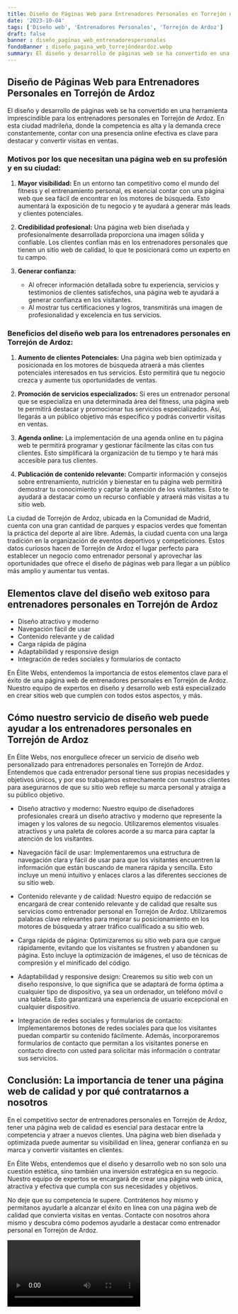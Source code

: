 ```yaml
---
title: Diseño de Páginas Web para Entrenadores Personales en Torrejón de Ardoz
date: '2023-10-04'
tags: ['Diseño web', 'Entrenadores Personales', 'Torrejón de Ardoz']
draft: false
banner : diseño_paginas_web_entrenadorespersonales
fondoBanner : diseño_pagina_web_torrejóndeardoz.webp
summary: El diseño y desarrollo de páginas web se ha convertido en una herramienta imprescindible para los entrenadores personales en Torrejón de Ardoz. En esta ciudad madrileña, donde la competencia es alta y la demanda crece constantemente, contar con una presencia online efectiva es clave para destacar y convertir visitas en ventas.
---
```


## Diseño de Páginas Web para Entrenadores Personales en Torrejón de Ardoz

El diseño y desarrollo de páginas web se ha convertido en una herramienta imprescindible para los entrenadores personales en Torrejón de Ardoz. En esta ciudad madrileña, donde la competencia es alta y la demanda crece constantemente, contar con una presencia online efectiva es clave para destacar y convertir visitas en ventas.

### Motivos por los que necesitan una página web en su profesión y en su ciudad:

1. **Mayor visibilidad:** En un entorno tan competitivo como el mundo del fitness y el entrenamiento personal, es esencial contar con una página web que sea fácil de encontrar en los motores de búsqueda. Esto aumentará la exposición de tu negocio y te ayudará a generar más leads y clientes potenciales.

2. **Credibilidad profesional:** Una página web bien diseñada y profesionalmente desarrollada proporciona una imagen sólida y confiable. Los clientes confían más en los entrenadores personales que tienen un sitio web de calidad, lo que te posicionará como un experto en tu campo.

3. **Generar confianza:**
   - Al ofrecer información detallada sobre tu experiencia, servicios y testimonios de clientes satisfechos, una página web te ayudará a generar confianza en los visitantes.
   - Al mostrar tus certificaciones y logros, transmitirás una imagen de profesionalidad y excelencia en tus servicios.

### Beneficios del diseño web para los entrenadores personales en Torrejón de Ardoz:

1. **Aumento de clientes Potenciales:** Una página web bien optimizada y posicionada en los motores de búsqueda atraerá a más clientes potenciales interesados en tus servicios. Esto permitirá que tu negocio crezca y aumente tus oportunidades de ventas.

2. **Promoción de servicios especializados:** Si eres un entrenador personal que se especializa en una determinada área del fitness, una página web te permitirá destacar y promocionar tus servicios especializados. Así, llegarás a un público objetivo más específico y podrás convertir visitas en ventas.

3. **Agenda online:** La implementación de una agenda online en tu página web te permitirá programar y gestionar fácilmente las citas con tus clientes. Esto simplificará la organización de tu tiempo y te hará más accesible para tus clientes.

4. **Publicación de contenido relevante:** Compartir información y consejos sobre entrenamiento, nutrición y bienestar en tu página web permitirá demostrar tu conocimiento y captar la atención de los visitantes. Esto te ayudará a destacar como un recurso confiable y atraerá más visitas a tu sitio web.

La ciudad de Torrejón de Ardoz, ubicada en la Comunidad de Madrid, cuenta con una gran cantidad de parques y espacios verdes que fomentan la práctica del deporte al aire libre. Además, la ciudad cuenta con una larga tradición en la organización de eventos deportivos y competiciones. Estos datos curiosos hacen de Torrejón de Ardoz el lugar perfecto para establecer un negocio como entrenador personal y aprovechar las oportunidades que ofrece el diseño de páginas web para llegar a un público más amplio y aumentar tus ventas.

<GifSeo />

<Cta />

## Elementos clave del diseño web exitoso para entrenadores personales en Torrejón de Ardoz

- Diseño atractivo y moderno
- Navegación fácil de usar
- Contenido relevante y de calidad
- Carga rápida de página
- Adaptabilidad y responsive design
- Integración de redes sociales y formularios de contacto

En Élite Webs, entendemos la importancia de estos elementos clave para el éxito de una página web de entrenadores personales en Torrejón de Ardoz. Nuestro equipo de expertos en diseño y desarrollo web está especializado en crear sitios web que cumplen con todos estos aspectos, y más.

## Cómo nuestro servicio de diseño web puede ayudar a los entrenadores personales en Torrejón de Ardoz

En Élite Webs, nos enorgullece ofrecer un servicio de diseño web personalizado para entrenadores personales en Torrejón de Ardoz. Entendemos que cada entrenador personal tiene sus propias necesidades y objetivos únicos, y por eso trabajamos estrechamente con nuestros clientes para asegurarnos de que su sitio web refleje su marca personal y atraiga a su público objetivo.

- Diseño atractivo y moderno: Nuestro equipo de diseñadores profesionales creará un diseño atractivo y moderno que represente la imagen y los valores de su negocio. Utilizaremos elementos visuales atractivos y una paleta de colores acorde a su marca para captar la atención de los visitantes.

- Navegación fácil de usar: Implementaremos una estructura de navegación clara y fácil de usar para que los visitantes encuentren la información que están buscando de manera rápida y sencilla. Esto incluye un menú intuitivo y enlaces claros a las diferentes secciones de su sitio web.

- Contenido relevante y de calidad: Nuestro equipo de redacción se encargará de crear contenido relevante y de calidad que resalte sus servicios como entrenador personal en Torrejón de Ardoz. Utilizaremos palabras clave relevantes para mejorar su posicionamiento en los motores de búsqueda y atraer tráfico cualificado a su sitio web.

- Carga rápida de página: Optimizaremos su sitio web para que cargue rápidamente, evitando que los visitantes se frustren y abandonen su página. Esto incluye la optimización de imágenes, el uso de técnicas de compresión y el minificado del código.

- Adaptabilidad y responsive design: Crearemos su sitio web con un diseño responsive, lo que significa que se adaptará de forma óptima a cualquier tipo de dispositivo, ya sea un ordenador, un teléfono móvil o una tableta. Esto garantizará una experiencia de usuario excepcional en cualquier dispositivo.

- Integración de redes sociales y formularios de contacto: Implementaremos botones de redes sociales para que los visitantes puedan compartir su contenido fácilmente. Además, incorporaremos formularios de contacto que permitan a los visitantes ponerse en contacto directo con usted para solicitar más información o contratar sus servicios.

## Conclusión: La importancia de tener una página web de calidad y por qué contratarnos a nosotros

En el competitivo sector de entrenadores personales en Torrejón de Ardoz, tener una página web de calidad es esencial para destacar entre la competencia y atraer a nuevos clientes. Una página web bien diseñada y optimizada puede aumentar su visibilidad en línea, generar confianza en su marca y convertir visitantes en clientes.

En Élite Webs, entendemos que el diseño y desarrollo web no son solo una cuestión estética, sino también una inversión estratégica en su negocio. Nuestro equipo de expertos se encargará de crear una página web única, atractiva y efectiva que cumpla con sus necesidades y objetivos.

No deje que su competencia le supere. Contrátenos hoy mismo y permítanos ayudarle a alcanzar el éxito en línea con una página web de calidad que convierta visitas en ventas. Contacte con nosotros ahora mismo y descubra cómo podemos ayudarle a destacar como entrenador personal en Torrejón de Ardoz.

<Video />

<CtaBot job='Entrenadores Personales' city='Torrejón de Ardoz'/>

<Gmaps query='Torrejón de Ardoz+españa+maps' />